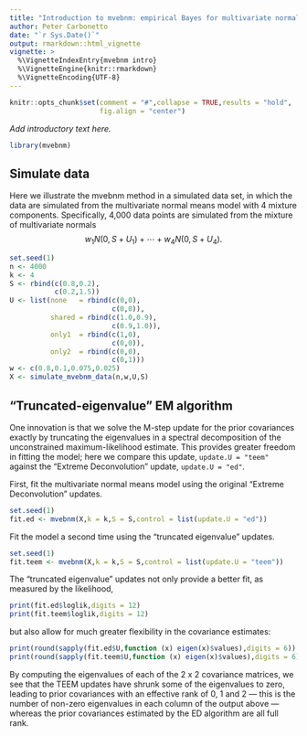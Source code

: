 ```yaml
---
title: "Introduction to mvebnm: empirical Bayes for multivariate normal means"
author: Peter Carbonetto
date: "`r Sys.Date()`"
output: rmarkdown::html_vignette
vignette: >
  %\VignetteIndexEntry{mvebnm intro}
  %\VignetteEngine{knitr::rmarkdown}
  %\VignetteEncoding{UTF-8}
---
```


```r
knitr::opts_chunk$set(comment = "#",collapse = TRUE,results = "hold",
                      fig.align = "center")
```

*Add introductory text here.*

```r
library(mvebnm)
```

Simulate data
-------------

Here we illustrate the mvebnm method in a simulated data set, in which
the data are simulated from the multivariate normal means model with 4
mixture components. Specifically, 4,000 data points are simulated from
the mixture of multivariate normals
$$
w_1 N(0,S + U_1) + \cdots + w_4 N(0,S + U_4).
$$

```r
set.seed(1)
n <- 4000
k <- 4
S <- rbind(c(0.8,0.2),
           c(0.2,1.5))
U <- list(none   = rbind(c(0,0),
                         c(0,0)),
          shared = rbind(c(1.0,0.9),
                         c(0.9,1.0)),
          only1  = rbind(c(1,0),
                         c(0,0)),
          only2  = rbind(c(0,0),
                         c(0,1)))
w <- c(0.8,0.1,0.075,0.025)
X <- simulate_mvebnm_data(n,w,U,S)
```

"Truncated-eigenvalue" EM algorithm
-----------------------------------

One innovation is that we solve the M-step update for the prior
covariances exactly by truncating the eigenvalues in a spectral
decomposition of the unconstrained maximum-likelihood estimate. This
provides greater freedom in fitting the model; here we compare this
update, `update.U = "teem"` against the "Extreme Deconvolution"
update, `update.U = "ed"`.

First, fit the multivariate normal means model using the original
"Extreme Deconvolution" updates.

```r
set.seed(1)
fit.ed <- mvebnm(X,k = k,S = S,control = list(update.U = "ed"))
```

Fit the model a second time using the "truncated eigenvalue" updates.

```r
set.seed(1)
fit.teem <- mvebnm(X,k = k,S = S,control = list(update.U = "teem"))
```

The "truncated eigenvalue" updates not only provide a better fit, as
measured by the likelihood,

```r
print(fit.ed$loglik,digits = 12)
print(fit.teem$loglik,digits = 12)
```

but also allow for much greater flexibility in the covariance
estimates:

```r
print(round(sapply(fit.ed$U,function (x) eigen(x)$values),digits = 6))
print(round(sapply(fit.teem$U,function (x) eigen(x)$values),digits = 6))
```

By computing the eigenvalues of each of the 2 x 2 covariance matrices,
we see that the TEEM updates have shrunk some of the eigenvalues to
zero, leading to prior covariances with an effective rank of 0, 1 and
2 --- this is the number of non-zero eigenvalues in each column of the
output above --- whereas the prior covariances estimated by the ED
algorithm are all full rank.
